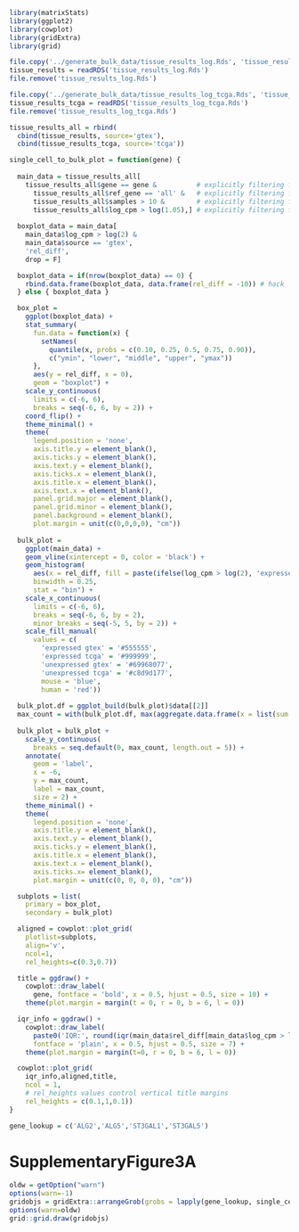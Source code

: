 
```r
library(matrixStats)
library(ggplot2)
library(cowplot)
library(gridExtra)
library(grid)
```

```r
file.copy('../generate_bulk_data/tissue_results_log.Rds', 'tissue_results_log.Rds')
tissue_results = readRDS('tissue_results_log.Rds')
file.remove('tissue_results_log.Rds')
```

```r
file.copy('../generate_bulk_data/tissue_results_log_tcga.Rds', 'tissue_results_log_tcga.Rds')
tissue_results_tcga = readRDS('tissue_results_log_tcga.Rds')
file.remove('tissue_results_log_tcga.Rds')
```

```r
tissue_results_all = rbind(
  cbind(tissue_results, source='gtex'),
  cbind(tissue_results_tcga, source='tcga'))
```

```r
single_cell_to_bulk_plot = function(gene) {
  
  main_data = tissue_results_all[
    tissue_results_all$gene == gene &          # explicitly filtering for gene
      tissue_results_all$ref_gene == 'all' &   # explicitly filtering for quants normalised by all segs
      tissue_results_all$samples > 10 &        # explicitly filtering for tissue with greater than 10 samples
      tissue_results_all$log_cpm > log(1.05),] # explicitly filtering for sample with TPM > 0.05
  
  boxplot_data = main_data[
    main_data$log_cpm > log(2) &
    main_data$source == 'gtex',
    'rel_diff',
    drop = F]

  boxplot_data = if(nrow(boxplot_data) == 0) {
    rbind.data.frame(boxplot_data, data.frame(rel_diff = -10)) # hack
  } else { boxplot_data }

  box_plot =
    ggplot(boxplot_data) +
    stat_summary(
      fun.data = function(x) {
        setNames(
          quantile(x, probs = c(0.10, 0.25, 0.5, 0.75, 0.90)),
          c("ymin", "lower", "middle", "upper", "ymax"))
      },
      aes(y = rel_diff, x = 0),
      geom = "boxplot") +
    scale_y_continuous(
      limits = c(-6, 6),
      breaks = seq(-6, 6, by = 2)) +
    coord_flip() +
    theme_minimal() +
    theme(
      legend.position = 'none',
      axis.title.y = element_blank(),
      axis.ticks.y = element_blank(),
      axis.text.y = element_blank(),
      axis.ticks.x = element_blank(),
      axis.title.x = element_blank(),
      axis.text.x = element_blank(),
      panel.grid.major = element_blank(),
      panel.grid.minor = element_blank(),
      panel.background = element_blank(),
      plot.margin = unit(c(0,0,0,0), "cm"))
  
  bulk_plot = 
    ggplot(main_data) +
    geom_vline(xintercept = 0, color = 'black') +
    geom_histogram(
      aes(x = rel_diff, fill = paste(ifelse(log_cpm > log(2), 'expressed', 'unexpressed'), source)),
      binwidth = 0.25,
      stat = "bin") +
    scale_x_continuous(
      limits = c(-6, 6), 
      breaks = seq(-6, 6, by = 2),
      minor_breaks = seq(-5, 5, by = 2)) +
    scale_fill_manual(
      values = c(
        'expressed gtex' = '#555555',
        'expressed tcga' = '#999999',
        'unexpressed gtex' = '#69968077',
        'unexpressed tcga' = '#c8d9d177',
        mouse = 'blue',
        human = 'red'))
  
  bulk_plot.df = ggplot_build(bulk_plot)$data[[2]]
  max_count = with(bulk_plot.df, max(aggregate.data.frame(x = list(sum = count), by = list(x = x), FUN = sum)$sum))
  
  bulk_plot = bulk_plot +
    scale_y_continuous(
      breaks = seq.default(0, max_count, length.out = 5)) +
    annotate(
      geom = 'label',
      x = -6,
      y = max_count,
      label = max_count,
      size = 2) +
    theme_minimal() +
    theme(
      legend.position = 'none',
      axis.title.y = element_blank(),
      axis.text.y = element_blank(),
      axis.ticks.y = element_blank(),
      axis.title.x = element_blank(),
      axis.text.x = element_blank(),
      axis.ticks.x= element_blank(),
      plot.margin = unit(c(0, 0, 0, 0), "cm"))

  subplots = list(
    primary = box_plot,
    secondary = bulk_plot)

  aligned = cowplot::plot_grid(
    plotlist=subplots,
    align='v',
    ncol=1,
    rel_heights=c(0.3,0.7))

  title = ggdraw() +
    cowplot::draw_label(
      gene, fontface = 'bold', x = 0.5, hjust = 0.5, size = 10) +
    theme(plot.margin = margin(t = 0, r = 0, b = 6, l = 0))

  iqr_info = ggdraw() +
    cowplot::draw_label(
      paste0('IQR:', round(iqr(main_data$rel_diff[main_data$log_cpm > log(2)]), digits = 2)),
      fontface = 'plain', x = 0.5, hjust = 0.5, size = 7) +
    theme(plot.margin = margin(t=0, r = 0, b = 6, l = 0))

  cowplot::plot_grid(
    iqr_info,aligned,title,
    ncol = 1,
    # rel_heights values control vertical title margins
    rel_heights = c(0.1,1,0.1))
}
```

```r
gene_lookup = c('ALG2','ALG5','ST3GAL1','ST3GAL5')
```

# SupplementaryFigure3A

```r
oldw = getOption("warn")
options(warn=-1)
gridobjs = gridExtra::arrangeGrob(grobs = lapply(gene_lookup, single_cell_to_bulk_plot), ncol=2, nrow = 2)
options(warn=oldw)
grid::grid.draw(gridobjs)
```
